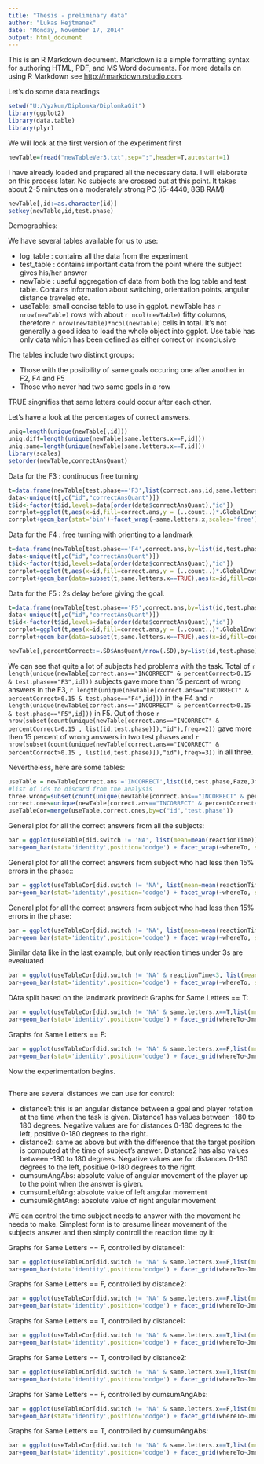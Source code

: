 ```yaml
---
title: "Thesis - preliminary data"
author: "Lukas Hejtmanek"
date: "Monday, November 17, 2014"
output: html_document
---
```


This is an R Markdown document. Markdown is a simple formatting syntax for authoring HTML, PDF, and MS Word documents. For more details on using R Markdown see <http://rmarkdown.rstudio.com>.

Let's do some data readings
```r
setwd("U:/Vyzkum/Diplomka/DiplomkaGit")
library(ggplot2)
library(data.table)
library(plyr)
```

We will look at the first version of the experiment first
```r
newTable=fread("newTableVer3.txt",sep=";",header=T,autostart=1)
```

I have already loaded and prepared all the necessary data. I will elaborate on this process later. No subjects are crossed out at this point. It takes about 2-5 minutes on a moderately strong PC (i5-4440, 8GB RAM)

```r
newTable[,id:=as.character(id)]
setkey(newTable,id,test.phase)
```

Demographics:


We have several tables available for us to use:

- log_table : contains all the data from the experiment
- test_table : contains important data from the point where the subject gives his/her answer
- newTable : useful aggregation of data from both the log table and test table. Contains information about switching, orientation points, angular distance traveled etc.
- useTable: small concise table to use in ggplot. newTable has `r nrow(newTable)` rows with about `r ncol(newTable)` fifty columns, therefore `r nrow(newTable)*ncol(newTable)` cells in total. It's not generally a good idea to load the whole object into ggplot. Use table has only data which has been defined as either correct or inconclusive

The tables include two distinct groups:

- Those with the posiibility of same goals occuring one after another in F2, F4 and F5
- Those who never had two same goals in a row

TRUE singnifies that same letters could occur after each other.

Let's have a look at the percentages of correct answers.

```r
uniq=length(unique(newTable[,id]))
uniq.diff=length(unique(newTable[same.letters.x==F,id]))
uniq.same=length(unique(newTable[same.letters.x==T,id]))
library(scales)
setorder(newTable,correctAnsQuant)
```

Data for the F3 : continuous free turning

```r
t=data.frame(newTable[test.phase=='F3',list(correct.ans,id,same.letters.x,correctAnsQuant)])
data<-unique(t[,c("id","correctAnsQuant")])
t$id<-factor(t$id,levels=data[order(data$correctAnsQuant),"id"])
corrplot=ggplot(t,aes(x=id,fill=correct.ans,y = (..count..)*.GlobalEnv$uniq/sum(..count..)))
corrplot+geom_bar(stat='bin')+facet_wrap(~same.letters.x,scales='free')+ scale_y_continuous(labels=percent)+ geom_hline(aes(yintercept = 0.85))
```

Data for the F4 : free turning with orienting to a landmark

```r
t=data.frame(newTable[test.phase=='F4',correct.ans,by=list(id,test.phase,same.letters.x,correctAnsQuant)])
data<-unique(t[,c("id","correctAnsQuant")])
t$id<-factor(t$id,levels=data[order(data$correctAnsQuant),"id"])
corrplot=ggplot(t,aes(x=id,fill=correct.ans,y = (..count..)*.GlobalEnv$uniq/sum(..count..)))
corrplot+geom_bar(data=subset(t,same.letters.x==TRUE),aes(x=id,fill=correct.ans,y = (..count..)*.GlobalEnv$uniq.same/sum(..count..)))+geom_bar(data=subset(t,same.letters.x==FALSE),aes(x=id,fill=correct.ans,y = (..count..)*.GlobalEnv$uniq.diff/sum(..count..)))+facet_grid(~same.letters.x,scales='free')+scale_y_continuous(labels=percent)+geom_hline(aes(yintercept = 0.85))
```

Data for the F5 : 2s delay before giving the goal.

```r
t=data.frame(newTable[test.phase=='F5',correct.ans,by=list(id,test.phase,same.letters.x,correctAnsQuant)])
data<-unique(t[,c("id","correctAnsQuant")])
t$id<-factor(t$id,levels=data[order(data$correctAnsQuant),"id"])
corrplot=ggplot(t,aes(x=id,fill=correct.ans,y = (..count..)*.GlobalEnv$uniq/sum(..count..)))
corrplot+geom_bar(data=subset(t,same.letters.x==TRUE),aes(x=id,fill=correct.ans,y = (..count..)*.GlobalEnv$uniq.same/sum(..count..)))+geom_bar(data=subset(t,same.letters.x==FALSE),aes(x=id,fill=correct.ans,y = (..count..)*.GlobalEnv$uniq.diff/sum(..count..)))+facet_grid(~same.letters.x,scales='free')+scale_y_continuous(labels=percent)+geom_hline(aes(yintercept = 0.85))
```

```r
newTable[,percentCorrect:=.SD$AnsQuant/nrow(.SD),by=list(id,test.phase)]
```

We can see that quite a lot of subjects had problems with the task. Total of `r length(unique(newTable[correct.ans=="INCORRECT" & percentCorrect>0.15 & test.phase=="F3",id]))` subjects gave more than 15 percent of wrong answers in the F3, `r length(unique(newTable[correct.ans=="INCORRECT" & percentCorrect>0.15 & test.phase=="F4",id]))` in the F4 and `r length(unique(newTable[correct.ans=="INCORRECT" & percentCorrect>0.15 & test.phase=="F5",id]))` in F5. Out of those `r nrow(subset(count(unique(newTable[correct.ans=="INCORRECT" & percentCorrect>0.15 , list(id,test.phase)]),"id"),freq>=2))` gave more then 15 percent of wrong answers in two test phases and `r nrow(subset(count(unique(newTable[correct.ans=="INCORRECT" & percentCorrect>0.15 , list(id,test.phase)]),"id"),freq>=3))` in all three. 

Nevertheless, here are some tables:
```r
useTable = newTable[correct.ans!='INCORRECT',list(id,test.phase,Faze,JmenoOrientacnihoBodu,JmenoCile,correct.ans,reactionTime,did.switch,whereTo,cumsumAngAbs,same.letters.x,distance1,distance2)]
#list of ids to discard from the analysis
three.wrong=subset(count(unique(newTable[correct.ans=="INCORRECT" & percentCorrect>0.15 , list(id,test.phase)]),"id"),freq>=3)[,"id"]
correct.ones=unique(newTable[correct.ans=="INCORRECT" & percentCorrect<0.15 , list(id,test.phase)])
useTableCor=merge(useTable,correct.ones,by=c("id","test.phase"))
```

General plot for all the correct answers from all the subjects:
```r
bar = ggplot(useTable[did.switch != 'NA', list(mean=mean(reactionTime)),by=list(did.switch,test.phase,whereTo,same.letters.x)],aes(x=test.phase,y=mean,fill=c(did.switch)))
bar+geom_bar(stat='identity',position='dodge') + facet_wrap(~whereTo, scales = "fixed")+facet_grid(same.letters.x~.,scales='free')
```

General plot for all the correct answers from subject who had less then 15% errors in the phase::
```r
bar = ggplot(useTableCor[did.switch != 'NA', list(mean=mean(reactionTime)),by=list(did.switch,test.phase,whereTo,same.letters.x)],aes(x=test.phase,y=mean,fill=c(did.switch)))
bar+geom_bar(stat='identity',position='dodge') + facet_wrap(~whereTo, scales = "fixed")+facet_grid(same.letters.x~.,scales='free')
```


General plot for all the correct answers from subject who had less then 15% errors in the phase:
```r
bar = ggplot(useTableCor[did.switch != 'NA', list(mean=mean(reactionTime)),by=list(did.switch,test.phase,whereTo,same.letters.x)],aes(x=test.phase,y=mean,fill=c(did.switch)))
bar+geom_bar(stat='identity',position='dodge') + facet_wrap(~whereTo, scales = "fixed")+facet_grid(same.letters.x~.,scales='free')
```

Similar data like in the last example, but only reaction times under 3s are evealuated
```r
bar = ggplot(useTableCor[did.switch != 'NA' & reactionTime<3, list(mean=mean(reactionTime)),by=list(did.switch,test.phase,whereTo,same.letters.x)],aes(x=test.phase,y=mean,fill=c(did.switch)))
bar+geom_bar(stat='identity',position='dodge') + facet_wrap(~whereTo, scales = "fixed")+facet_grid(same.letters.x~.,scales='free')
```

DAta split based on the landmark provided:
Graphs for Same Letters == T:
```r
bar = ggplot(useTableCor[did.switch != 'NA' & same.letters.x==T,list(mean=mean(reactionTime)),by=list(did.switch,test.phase,whereTo,JmenoOrientacnihoBodu)],aes(x=test.phase,y=mean,fill=c(did.switch)))
bar+geom_bar(stat='identity',position='dodge') + facet_grid(whereTo~JmenoOrientacnihoBodu, scales = "fixed")
```

Graphs for Same Letters == F:
```r
bar = ggplot(useTableCor[did.switch != 'NA' & same.letters.x==F,list(mean=mean(reactionTime)),by=list(did.switch,test.phase,whereTo,JmenoOrientacnihoBodu)],aes(x=test.phase,y=mean,fill=c(did.switch)))
bar+geom_bar(stat='identity',position='dodge') + facet_grid(whereTo~JmenoOrientacnihoBodu, scales = "fixed")
```

Now the experimentation begins.

```r


```
There are several distances we can use for control:

- distance1: this is an angular distance between a goal and player rotation at the time when the task is given. Distance1 has values between -180 to 180 degrees. Negative values are for distances 0-180 degrees to the left, positive 0-180 degrees to the right.
- distance2: same as above but with the difference that the target position is computed at the time of subject's answer. Distance2 has also values between -180 to 180 degrees. Negative values are for distances 0-180 degrees to the left, positive 0-180 degrees to the right.
- cumsumAngAbs: absolute value of angular movement of the player up to the point when the answer is given.
- cumsumLeftAng: absolute value of left angular movement
- cumsumRightAng: absolute value of right angular movement

WE can control the time subject needs to answer with the movement he needs to make. Simplest form is to presume linear movement of the subjects answer and then simply controll the reaction time by it:

Graphs for Same Letters == F, controlled by distance1:
```r
bar = ggplot(useTableCor[did.switch != 'NA' & same.letters.x==F,list(mean=mean(reactionTime/abs(distance1))),by=list(did.switch,test.phase,whereTo,JmenoOrientacnihoBodu)],aes(x=test.phase,y=mean,fill=c(did.switch)))
bar+geom_bar(stat='identity',position='dodge') + facet_grid(whereTo~JmenoOrientacnihoBodu, scales = "fixed")
```

Graphs for Same Letters == F, controlled by distance2:
```r
bar = ggplot(useTableCor[did.switch != 'NA' & same.letters.x==F,list(mean=mean(reactionTime/abs(distance2))),by=list(did.switch,test.phase,whereTo,JmenoOrientacnihoBodu)],aes(x=test.phase,y=mean,fill=c(did.switch)))
bar+geom_bar(stat='identity',position='dodge') + facet_grid(whereTo~JmenoOrientacnihoBodu, scales = "fixed")
```

Graphs for Same Letters == T, controlled by distance1:
```r
bar = ggplot(useTableCor[did.switch != 'NA' & same.letters.x==T,list(mean=mean(reactionTime/abs(distance1))),by=list(did.switch,test.phase,whereTo,JmenoOrientacnihoBodu)],aes(x=test.phase,y=mean,fill=c(did.switch)))
bar+geom_bar(stat='identity',position='dodge') + facet_grid(whereTo~JmenoOrientacnihoBodu, scales = "fixed")
```

Graphs for Same Letters == T, controlled by distance2:
```r
bar = ggplot(useTableCor[did.switch != 'NA' & same.letters.x==T,list(mean=mean(reactionTime/abs(distance2))),by=list(did.switch,test.phase,whereTo,JmenoOrientacnihoBodu)],aes(x=test.phase,y=mean,fill=c(did.switch)))
bar+geom_bar(stat='identity',position='dodge') + facet_grid(whereTo~JmenoOrientacnihoBodu, scales = "fixed")
```

Graphs for Same Letters == F, controlled by cumsumAngAbs:
```r
bar = ggplot(useTableCor[did.switch != 'NA' & same.letters.x==F,list(mean=mean(reactionTime/cumsumAngAbs)),by=list(did.switch,test.phase,whereTo,JmenoOrientacnihoBodu)],aes(x=test.phase,y=mean,fill=c(did.switch)))
bar+geom_bar(stat='identity',position='dodge') + facet_grid(whereTo~JmenoOrientacnihoBodu, scales = "fixed")
```

Graphs for Same Letters == T,  controlled by cumsumAngAbs:
```r
bar = ggplot(useTableCor[did.switch != 'NA' & same.letters.x==T,list(mean=mean(reactionTime/cumsumAngAbs)),by=list(did.switch,test.phase,whereTo,JmenoOrientacnihoBodu)],aes(x=test.phase,y=mean,fill=c(did.switch)))
bar+geom_bar(stat='identity',position='dodge') + facet_grid(whereTo~JmenoOrientacnihoBodu, scales = "fixed")
```